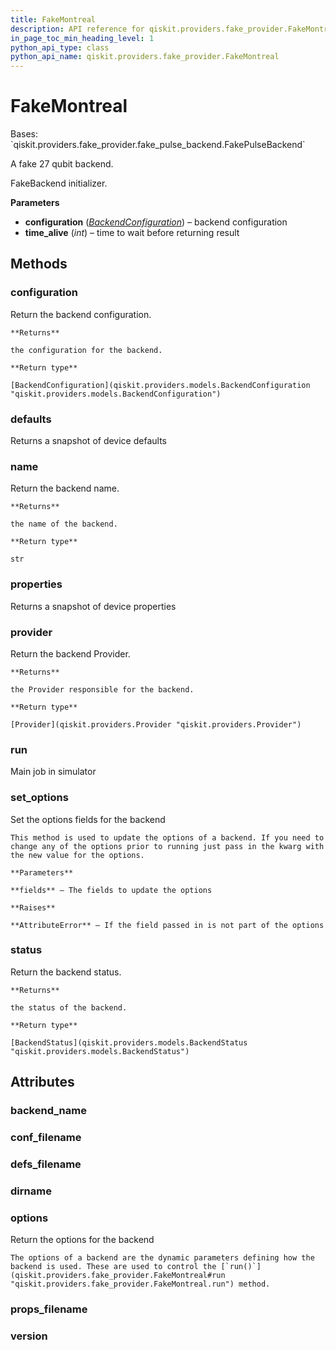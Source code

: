 ```yaml
---
title: FakeMontreal
description: API reference for qiskit.providers.fake_provider.FakeMontreal
in_page_toc_min_heading_level: 1
python_api_type: class
python_api_name: qiskit.providers.fake_provider.FakeMontreal
---
```


# FakeMontreal

<Class id="qiskit.providers.fake_provider.FakeMontreal" isDedicatedPage={true} github="https://github.com/qiskit/qiskit/tree/stable/0.21/qiskit/providers/fake_provider/backends/montreal/fake_montreal.py" signature="FakeMontreal" modifiers="class">
  Bases: `qiskit.providers.fake_provider.fake_pulse_backend.FakePulseBackend`

  A fake 27 qubit backend.

  FakeBackend initializer.

  **Parameters**

  *   **configuration** ([*BackendConfiguration*](qiskit.providers.models.BackendConfiguration "qiskit.providers.models.BackendConfiguration")) – backend configuration
  *   **time\_alive** (*int*) – time to wait before returning result

  ## Methods

  <span id="qiskit-providers-fake-provider-fakemontreal-configuration" />

  ### configuration

  <Function id="qiskit.providers.fake_provider.FakeMontreal.configuration" signature="FakeMontreal.configuration()">
    Return the backend configuration.

    **Returns**

    the configuration for the backend.

    **Return type**

    [BackendConfiguration](qiskit.providers.models.BackendConfiguration "qiskit.providers.models.BackendConfiguration")
  </Function>

  <span id="qiskit-providers-fake-provider-fakemontreal-defaults" />

  ### defaults

  <Function id="qiskit.providers.fake_provider.FakeMontreal.defaults" signature="FakeMontreal.defaults()">
    Returns a snapshot of device defaults
  </Function>

  <span id="qiskit-providers-fake-provider-fakemontreal-name" />

  ### name

  <Function id="qiskit.providers.fake_provider.FakeMontreal.name" signature="FakeMontreal.name()">
    Return the backend name.

    **Returns**

    the name of the backend.

    **Return type**

    str
  </Function>

  <span id="qiskit-providers-fake-provider-fakemontreal-properties" />

  ### properties

  <Function id="qiskit.providers.fake_provider.FakeMontreal.properties" signature="FakeMontreal.properties()">
    Returns a snapshot of device properties
  </Function>

  <span id="qiskit-providers-fake-provider-fakemontreal-provider" />

  ### provider

  <Function id="qiskit.providers.fake_provider.FakeMontreal.provider" signature="FakeMontreal.provider()">
    Return the backend Provider.

    **Returns**

    the Provider responsible for the backend.

    **Return type**

    [Provider](qiskit.providers.Provider "qiskit.providers.Provider")
  </Function>

  <span id="qiskit-providers-fake-provider-fakemontreal-run" />

  ### run

  <Function id="qiskit.providers.fake_provider.FakeMontreal.run" signature="FakeMontreal.run(run_input, **kwargs)">
    Main job in simulator
  </Function>

  <span id="qiskit-providers-fake-provider-fakemontreal-set-options" />

  ### set\_options

  <Function id="qiskit.providers.fake_provider.FakeMontreal.set_options" signature="FakeMontreal.set_options(**fields)">
    Set the options fields for the backend

    This method is used to update the options of a backend. If you need to change any of the options prior to running just pass in the kwarg with the new value for the options.

    **Parameters**

    **fields** – The fields to update the options

    **Raises**

    **AttributeError** – If the field passed in is not part of the options
  </Function>

  <span id="qiskit-providers-fake-provider-fakemontreal-status" />

  ### status

  <Function id="qiskit.providers.fake_provider.FakeMontreal.status" signature="FakeMontreal.status()">
    Return the backend status.

    **Returns**

    the status of the backend.

    **Return type**

    [BackendStatus](qiskit.providers.models.BackendStatus "qiskit.providers.models.BackendStatus")
  </Function>

  ## Attributes

  ### backend\_name

  <Attribute id="qiskit.providers.fake_provider.FakeMontreal.backend_name" attributeValue="'fake_montreal'" />

  ### conf\_filename

  <Attribute id="qiskit.providers.fake_provider.FakeMontreal.conf_filename" attributeValue="'conf_montreal.json'" />

  ### defs\_filename

  <Attribute id="qiskit.providers.fake_provider.FakeMontreal.defs_filename" attributeValue="'defs_montreal.json'" />

  ### dirname

  <Attribute id="qiskit.providers.fake_provider.FakeMontreal.dirname" attributeValue="'/home/runner/work/qiskit/qiskit/.tox/docs/lib/python3.8/site-packages/qiskit/providers/fake_provider/backends/montreal'" />

  ### options

  <Attribute id="qiskit.providers.fake_provider.FakeMontreal.options">
    Return the options for the backend

    The options of a backend are the dynamic parameters defining how the backend is used. These are used to control the [`run()`](qiskit.providers.fake_provider.FakeMontreal#run "qiskit.providers.fake_provider.FakeMontreal.run") method.
  </Attribute>

  ### props\_filename

  <Attribute id="qiskit.providers.fake_provider.FakeMontreal.props_filename" attributeValue="'props_montreal.json'" />

  ### version

  <Attribute id="qiskit.providers.fake_provider.FakeMontreal.version" attributeValue="1" />
</Class>

